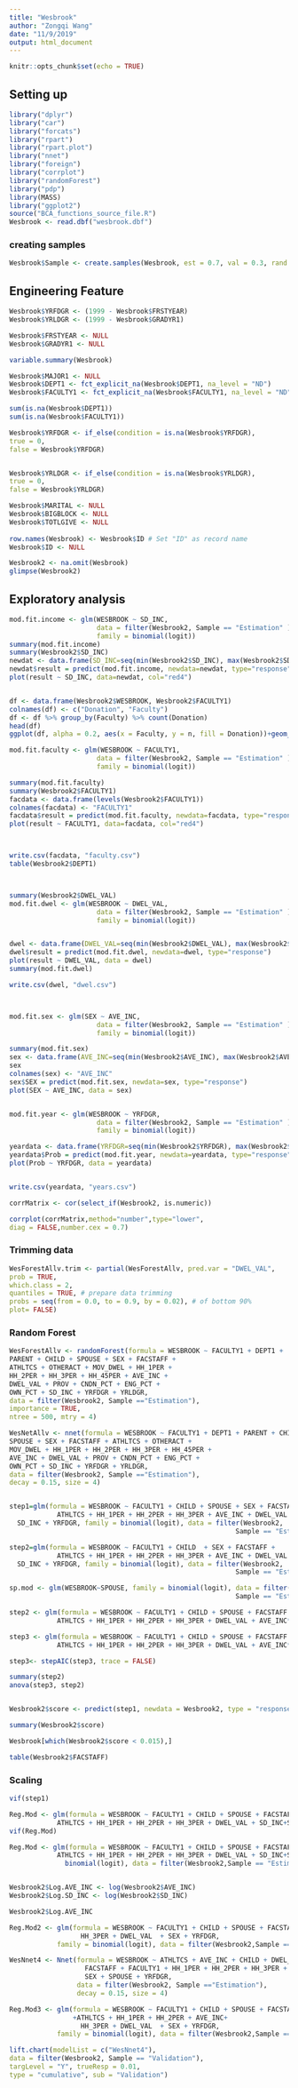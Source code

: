 ```yaml
---
title: "Wesbrook"
author: "Zongqi Wang"
date: "11/9/2019"
output: html_document
---
```


```r
knitr::opts_chunk$set(echo = TRUE)
```

## Setting up

```r
library("dplyr")
library("car")
library("forcats")
library("rpart")
library("rpart.plot")
library("nnet")
library("foreign")
library("corrplot")
library("randomForest")
library("pdp")
library(MASS)
library("ggplot2")
source("BCA_functions_source_file.R")
Wesbrook <- read.dbf("wesbrook.dbf")
```

### creating samples
```r

Wesbrook$Sample <- create.samples(Wesbrook, est = 0.7, val = 0.3, rand.seed = 1)

```


## Engineering Feature
```r
Wesbrook$YRFDGR <- (1999 - Wesbrook$FRSTYEAR)
Wesbrook$YRLDGR <- (1999 - Wesbrook$GRADYR1)

Wesbrook$FRSTYEAR <- NULL
Wesbrook$GRADYR1 <- NULL

variable.summary(Wesbrook) 
```

```r

Wesbrook$MAJOR1 <- NULL
Wesbrook$DEPT1 <- fct_explicit_na(Wesbrook$DEPT1, na_level = "ND")
Wesbrook$FACULTY1 <- fct_explicit_na(Wesbrook$FACULTY1, na_level = "ND")

sum(is.na(Wesbrook$DEPT1))
sum(is.na(Wesbrook$FACULTY1))

Wesbrook$YRFDGR <- if_else(condition = is.na(Wesbrook$YRFDGR),
true = 0,
false = Wesbrook$YRFDGR)


Wesbrook$YRLDGR <- if_else(condition = is.na(Wesbrook$YRLDGR),
true = 0,
false = Wesbrook$YRLDGR)

Wesbrook$MARITAL <- NULL
Wesbrook$BIGBLOCK <- NULL
Wesbrook$TOTLGIVE <- NULL
  
row.names(Wesbrook) <- Wesbrook$ID # Set "ID" as record name
Wesbrook$ID <- NULL

Wesbrook2 <- na.omit(Wesbrook)
glimpse(Wesbrook2)
```

## Exploratory analysis
```r
mod.fit.income <- glm(WESBROOK ~ SD_INC, 
                      data = filter(Wesbrook2, Sample == "Estimation" ),
                      family = binomial(logit))
summary(mod.fit.income)
summary(Wesbrook2$SD_INC)
newdat <- data.frame(SD_INC=seq(min(Wesbrook2$SD_INC), max(Wesbrook2$SD_INC),len=100))
newdat$result = predict(mod.fit.income, newdata=newdat, type="response")
plot(result ~ SD_INC, data=newdat, col="red4")


df <- data.frame(Wesbrook2$WESBROOK, Wesbrook2$FACULTY1)
colnames(df) <- c("Donation", "Faculty")
df <- df %>% group_by(Faculty) %>% count(Donation)
head(df)
ggplot(df, alpha = 0.2, aes(x = Faculty, y = n, fill = Donation))+geom_bar(stat = "identity")

mod.fit.faculty <- glm(WESBROOK ~ FACULTY1, 
                      data = filter(Wesbrook2, Sample == "Estimation" ),
                      family = binomial(logit))

summary(mod.fit.faculty)
summary(Wesbrook2$FACULTY1)
facdata <- data.frame(levels(Wesbrook2$FACULTY1))
colnames(facdata) <- "FACULTY1"
facdata$result = predict(mod.fit.faculty, newdata=facdata, type="response")
plot(result ~ FACULTY1, data=facdata, col="red4")



write.csv(facdata, "faculty.csv")
table(Wesbrook2$DEPT1)



summary(Wesbrook2$DWEL_VAL)
mod.fit.dwel <- glm(WESBROOK ~ DWEL_VAL, 
                      data = filter(Wesbrook2, Sample == "Estimation" ),
                      family = binomial(logit))


dwel <- data.frame(DWEL_VAL=seq(min(Wesbrook2$DWEL_VAL), max(Wesbrook2$DWEL_VAL),len=100))
dwel$result = predict(mod.fit.dwel, newdata=dwel, type="response")
plot(result ~ DWEL_VAL, data = dwel)
summary(mod.fit.dwel)

write.csv(dwel, "dwel.csv")



mod.fit.sex <- glm(SEX ~ AVE_INC, 
                      data = filter(Wesbrook2, Sample == "Estimation" ),
                      family = binomial(logit))

summary(mod.fit.sex)
sex <- data.frame(AVE_INC=seq(min(Wesbrook2$AVE_INC), max(Wesbrook2$AVE_INC),len=100))
sex
colnames(sex) <- "AVE_INC"
sex$SEX = predict(mod.fit.sex, newdata=sex, type="response")
plot(SEX ~ AVE_INC, data = sex)


mod.fit.year <- glm(WESBROOK ~ YRFDGR, 
                      data = filter(Wesbrook2, Sample == "Estimation" ),
                      family = binomial(logit))

yeardata <- data.frame(YRFDGR=seq(min(Wesbrook2$YRFDGR), max(Wesbrook2$YRFDGR),len=100))
yeardata$Prob = predict(mod.fit.year, newdata=yeardata, type="response")
plot(Prob ~ YRFDGR, data = yeardata)


write.csv(yeardata, "years.csv")

corrMatrix <- cor(select_if(Wesbrook2, is.numeric))

corrplot(corrMatrix,method="number",type="lower",
diag = FALSE,number.cex = 0.7)

```

### Trimming data
```r
WesForestAllv.trim <- partial(WesForestAllv, pred.var = "DWEL_VAL",
prob = TRUE,
which.class = 2,
quantiles = TRUE, # prepare data trimming
probs = seq(from = 0.0, to = 0.9, by = 0.02), # of bottom 90%
plot= FALSE) 

```

### Random Forest
```r

WesForestAllv <- randomForest(formula = WESBROOK ~ FACULTY1 + DEPT1 +
PARENT + CHILD + SPOUSE + SEX + FACSTAFF +
ATHLTCS + OTHERACT + MOV_DWEL + HH_1PER +
HH_2PER + HH_3PER + HH_45PER + AVE_INC +
DWEL_VAL + PROV + CNDN_PCT + ENG_PCT +
OWN_PCT + SD_INC + YRFDGR + YRLDGR,
data = filter(Wesbrook2, Sample =="Estimation"),
importance = TRUE,
ntree = 500, mtry = 4)
```

```r
WesNetAllv <- nnet(formula = WESBROOK ~ FACULTY1 + DEPT1 + PARENT + CHILD +
SPOUSE + SEX + FACSTAFF + ATHLTCS + OTHERACT +
MOV_DWEL + HH_1PER + HH_2PER + HH_3PER + HH_45PER +
AVE_INC + DWEL_VAL + PROV + CNDN_PCT + ENG_PCT +
OWN_PCT + SD_INC + YRFDGR + YRLDGR,
data = filter(Wesbrook2, Sample =="Estimation"),
decay = 0.15, size = 4)


step1=glm(formula = WESBROOK ~ FACULTY1 + CHILD + SPOUSE + SEX + FACSTAFF +
            ATHLTCS + HH_1PER + HH_2PER + HH_3PER + AVE_INC + DWEL_VAL +
  SD_INC + YRFDGR, family = binomial(logit), data = filter(Wesbrook2,
                                                         Sample == "Estimation"))

step2=glm(formula = WESBROOK ~ FACULTY1 + CHILD  + SEX + FACSTAFF +
            ATHLTCS + HH_1PER + HH_2PER + HH_3PER + AVE_INC + DWEL_VAL +
  SD_INC + YRFDGR, family = binomial(logit), data = filter(Wesbrook2,
                                                         Sample == "Estimation"))

sp.mod <- glm(WESBROOK~SPOUSE, family = binomial(logit), data = filter(Wesbrook2,
                                                         Sample == "Estimation"))

step2 <- glm(formula = WESBROOK ~ FACULTY1 + CHILD + SPOUSE + FACSTAFF +
            ATHLTCS + HH_1PER + HH_2PER + HH_3PER + DWEL_VAL + AVE_INC*SD_INC*SEX + YRFDGR, family = binomial(logit), data = filter(Wesbrook2,Sample == "Estimation"))

step3 <- glm(formula = WESBROOK ~ FACULTY1 + CHILD + SPOUSE + FACSTAFF +
            ATHLTCS + HH_1PER + HH_2PER + HH_3PER + DWEL_VAL + AVE_INC*log(SD_INC)*SEX + YRFDGR, family = binomial(logit), data = filter(Wesbrook2,Sample == "Estimation"))

step3<- stepAIC(step3, trace = FALSE)
```

```r
summary(step2)
anova(step3, step2)


Wesbrook2$score <- predict(step1, newdata = Wesbrook2, type = "response") 

summary(Wesbrook2$score)

Wesbrook[which(Wesbrook2$score < 0.015),]

table(Wesbrook2$FACSTAFF)

```

### Scaling

```r

vif(step1)

Reg.Mod <- glm(formula = WESBROOK ~ FACULTY1 + CHILD + SPOUSE + FACSTAFF +
            ATHLTCS + HH_1PER + HH_2PER + HH_3PER + DWEL_VAL + SD_INC+SEX + YRFDGR, family = binomial(logit), data = filter(Wesbrook2,Sample == "Estimation"))
vif(Reg.Mod)
```


```r
Reg.Mod <- glm(formula = WESBROOK ~ FACULTY1 + CHILD + SPOUSE + FACSTAFF +
            ATHLTCS + HH_1PER + HH_2PER + HH_3PER + DWEL_VAL + SD_INC+SEX + YRFDGR, family =
              binomial(logit), data = filter(Wesbrook2,Sample == "Estimation"))


Wesbrook2$Log.AVE_INC <- log(Wesbrook2$AVE_INC)
Wesbrook2$Log.SD_INC <- log(Wesbrook2$SD_INC)

Wesbrook2$Log.AVE_INC

Reg.Mod2 <- glm(formula = WESBROOK ~ FACULTY1 + CHILD + SPOUSE + FACSTAFF + Log.SD_INC+ATHLTCS + HH_1PER + HH_2PER +
                  HH_3PER + DWEL_VAL  + SEX + YRFDGR,
            family = binomial(logit), data = filter(Wesbrook2,Sample == "Estimation"))

WesNnet4 <- Nnet(formula = WESBROOK ~ ATHLTCS + AVE_INC + CHILD + DWEL_VAL + 
                   FACSTAFF + FACULTY1 + HH_1PER + HH_2PER + HH_3PER + SD_INC + 
                   SEX + SPOUSE + YRFDGR,
                 data = filter(Wesbrook2, Sample =="Estimation"), 
                 decay = 0.15, size = 4)

Reg.Mod3 <- glm(formula = WESBROOK ~ FACULTY1 + CHILD + SPOUSE + FACSTAFF + SD_INC + I(SD_INC)^2
                +ATHLTCS + HH_1PER + HH_2PER + AVE_INC+
                  HH_3PER + DWEL_VAL  + SEX + YRFDGR,
            family = binomial(logit), data = filter(Wesbrook2,Sample == "Estimation"))

lift.chart(modelList = c("WesNnet4"),
data = filter(Wesbrook2, Sample == "Validation"),
targLevel = "Y", trueResp = 0.01,
type = "cumulative", sub = "Validation")

```